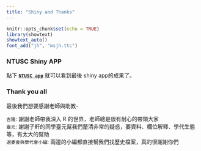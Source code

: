 ```yaml
---
title: "Shiny and Thanks"
---
```


```r
knitr::opts_chunk$set(echo = TRUE)
library(showtext)
showtext_auto()
font_add("jh", "msjh.ttc")
```

### **NTUSC Shiny APP**

點下 [**`NTUSC app`**](https://dennistseng.shinyapps.io/ntusc_attdn_rate/) 就可以看到最後 shiny app的成果了。

### **Thank you all**

最後我們想要感謝老師與助教-  
  
`吉隆`: 謝謝老師帶我深入 R 的世界，老師總是很有耐心的帶領大家  
`臺元`: 謝謝子軒的同學臺元幫我們釐清非常的疑惑，要資料、欄位解釋、學代生態等，有太大的幫助  
`選委會與學代會小編`: 兩邊的小編都直接幫我們找歷史檔案，真的很謝謝你們 